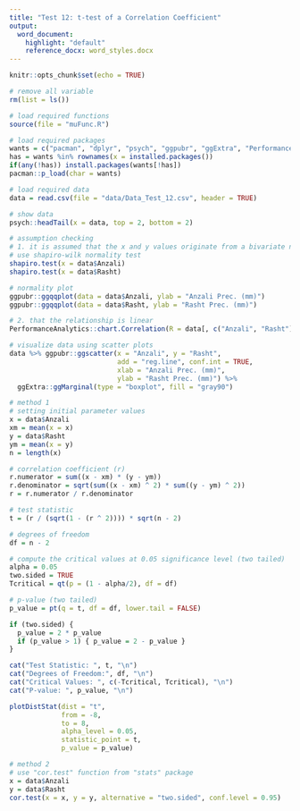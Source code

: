 ```yaml
---
title: "Test 12: t-test of a Correlation Coefficient"
output:
  word_document:
    highlight: "default"
    reference_docx: word_styles.docx
---
```


```r
knitr::opts_chunk$set(echo = TRUE)
```

```r
# remove all variable
rm(list = ls())

# load required functions
source(file = "muFunc.R")

# load required packages
wants = c("pacman", "dplyr", "psych", "ggpubr", "ggExtra", "PerformanceAnalytics")
has = wants %in% rownames(x = installed.packages())
if(any(!has)) install.packages(wants[!has])
pacman::p_load(char = wants)

# load required data
data = read.csv(file = "data/Data_Test_12.csv", header = TRUE)

# show data
psych::headTail(x = data, top = 2, bottom = 2)
```

```r
# assumption checking
# 1. it is assumed that the x and y values originate from a bivariate normal distribution.
# use shapiro-wilk normality test
shapiro.test(x = data$Anzali)
shapiro.test(x = data$Rasht)

# normality plot
ggpubr::ggqqplot(data = data$Anzali, ylab = "Anzali Prec. (mm)")
ggpubr::ggqqplot(data = data$Rasht, ylab = "Rasht Prec. (mm)")

# 2. that the relationship is linear
PerformanceAnalytics::chart.Correlation(R = data[, c("Anzali", "Rasht")])

# visualize data using scatter plots
data %>% ggpubr::ggscatter(x = "Anzali", y = "Rasht",
                           add = "reg.line", conf.int = TRUE,
                           xlab = "Anzali Prec. (mm)",
                           ylab = "Rasht Prec. (mm)") %>%
  ggExtra::ggMarginal(type = "boxplot", fill = "gray90")
```

```r
# method 1
# setting initial parameter values
x = data$Anzali
xm = mean(x = x)
y = data$Rasht
ym = mean(x = y)
n = length(x)

# correlation coefficient (r)
r.numerator = sum((x - xm) * (y - ym))
r.denominator = sqrt(sum((x - xm) ^ 2) * sum((y - ym) ^ 2))
r = r.numerator / r.denominator

# test statistic
t = (r / (sqrt(1 - (r ^ 2)))) * sqrt(n - 2)

# degrees of freedom
df = n - 2

# compute the critical values at 0.05 significance level (two tailed)
alpha = 0.05
two.sided = TRUE
Tcritical = qt(p = (1 - alpha/2), df = df)

# p-value (two tailed)
p_value = pt(q = t, df = df, lower.tail = FALSE)

if (two.sided) {
  p_value = 2 * p_value
  if (p_value > 1) { p_value = 2 - p_value }
}

cat("Test Statistic: ", t, "\n")
cat("Degrees of Freedom:", df, "\n")
cat("Critical Values: ", c(-Tcritical, Tcritical), "\n")
cat("P-value: ", p_value, "\n")

plotDistStat(dist = "t",
             from = -8,
             to = 8,
             alpha_level = 0.05,
             statistic_point = t,
             p_value = p_value)

# method 2
# use "cor.test" function from "stats" package
x = data$Anzali
y = data$Rasht
cor.test(x = x, y = y, alternative = "two.sided", conf.level = 0.95)
```